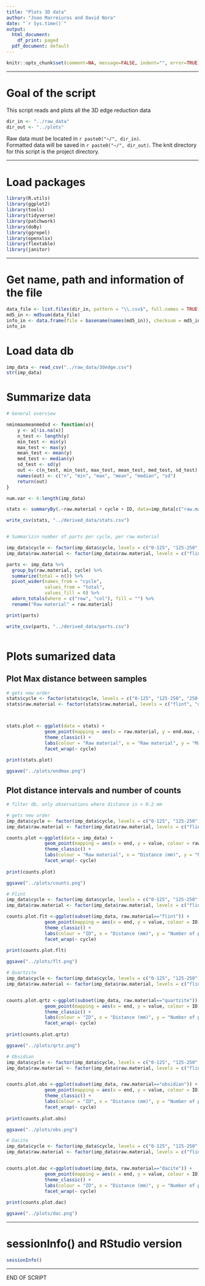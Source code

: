 ```yaml
---
title: "Plots 3D data"
author: "Joao Marreiuros and David Nora"
date: "`r Sys.time()`"
output:
  html_document:
    df_print: paged
  pdf_document: default
---
```


```r
knitr::opts_chunk$set(comment=NA, message=FALSE, indent="", error=TRUE)

```

---

# Goal of the script
This script reads and plots all the 3D edge reduction data

```r
dir_in <- "../raw_data"
dir_out <- "../plots"

```

Raw data must be located in `r paste0("~/", dir_in)`.  
Formatted data will be saved in `r paste0("~/", dir_out)`.
The knit directory for this script is the project directory.

---

# Load packages
```r
library(R.utils)
library(ggplot2)
library(tools)
library(tidyverse)
library(patchwork)
library(doBy)
library(ggrepel)
library(openxlsx)
library(flextable)
library(janitor)

```


---

# Get name, path and information of the file 
```r
data_file <- list.files(dir_in, pattern = "\\.csv$", full.names = TRUE)
md5_in <- md5sum(data_file)
info_in <- data.frame(file = basename(names(md5_in)), checksum = md5_in, row.names = NULL)
info_in
```

# Load data db 
```r
imp_data <- read_csv("../raw_data/3dedge.csv")
str(imp_data)

```


# Summarize data

```r

# General overview

nminmaxmeanmedsd <- function(x){
	y <- x[!is.na(x)]
	n_test <- length(y)
	min_test <- min(y)
	max_test <- max(y)
	mean_test <- mean(y)
 	med_test <- median(y)
 	sd_test <- sd(y)
 	out <- c(n_test, min_test, max_test, mean_test, med_test, sd_test)
 	names(out) <- c("n", "min", "max", "mean", "median", "sd")
 	return(out)
}

num.var <- 6:length(imp_data)

stats <- summaryBy(.~raw.material + cycle + ID, data=imp_data[c("raw.material","cycle", "ID", names(imp_data)[num.var])], FUN=nminmaxmeanmedsd)

write_csv(stats, "../derived_data/stats.csv")


# Summarizin number of parts per cycle, per raw material

imp_data$cycle <- factor(imp_data$cycle, levels = c("0-125", "125-250", "250-500", "0-500"))
imp_data$raw.material <- factor(imp_data$raw.material, levels = c("flint", "obsidian", "dacite", "quartzite"))

parts <- imp_data %>%
  group_by(raw.material, cycle) %>%
  summarize(total = n()) %>%
  pivot_wider(names_from = "cycle",
              values_from = "total",
              values_fill = 0) %>%
  adorn_totals(where = c("row", "col"), fill = "") %>%
  rename("Raw material" = raw.material)

print(parts)

write_csv(parts, "../derived_data/parts.csv")



```

# Plots sumarized data

## Plot Max distance between samples

```r

# gets new order 
stats$cycle <- factor(stats$cycle, levels = c("0-125", "125-250", "250-500", "0-500"))
stats$raw.material <- factor(stats$raw.material, levels = c("flint", "obsidian", "dacite", "quartzite"))



stats.plot <- ggplot(data = stats) +  
              geom_point(mapping = aes(x = raw.material, y = end.max, colour = raw.material)) +
              theme_classic() +
              labs(colour = "Raw material", x = "Raw material", y = "Maximum distance (mm)", title = "Max distance") +
              facet_wrap(~ cycle)
              
print(stats.plot)

ggsave("../plots/endmax.png")

```

## Plot distance intervals and number of counts

```r

# filter db, only observations where distance is > 0.2 mm

# gets new order 
imp_data$cycle <- factor(imp_data$cycle, levels = c("0-125", "125-250", "250-500", "0-500"))
imp_data$raw.material <- factor(imp_data$raw.material, levels = c("flint", "obsidian", "dacite", "quartzite"))

counts.plot <-ggplot(data = imp_data) +  
              geom_point(mapping = aes(x = end, y = value, colour = raw.material), size = 0.5) +
              theme_classic() +
              labs(colour = "Raw material", x = "Distance (mm)", y = "Number of parts", title = "All raw materials") +
              facet_wrap(~ cycle)
              
print(counts.plot)

ggsave("../plots/counts.png")

# Flint
imp_data$cycle <- factor(imp_data$cycle, levels = c("0-125", "125-250", "250-500", "0-500"))
imp_data$raw.material <- factor(imp_data$raw.material, levels = c("flint", "obsidian", "dacite", "quartzite"))

counts.plot.flt <-ggplot(subset(imp_data, raw.material=="flint")) +  
              geom_point(mapping = aes(x = end, y = value, colour = ID), size = 0.5) +
              theme_classic() +
              labs(colour = "ID", x = "Distance (mm)", y = "Number of parts", title = "Flint") +
              facet_wrap(~ cycle)
              
print(counts.plot.flt)

ggsave("../plots/flt.png")

# Quartzite
imp_data$cycle <- factor(imp_data$cycle, levels = c("0-125", "125-250", "250-500", "0-500"))
imp_data$raw.material <- factor(imp_data$raw.material, levels = c("flint", "obsidian", "dacite", "quartzite"))


counts.plot.qrtz <-ggplot(subset(imp_data, raw.material=="quartzite")) +  
              geom_point(mapping = aes(x = end, y = value, colour = ID), size = 0.5) +
              theme_classic() +
              labs(colour = "ID", x = "Distance (mm)", y = "Number of parts", title =  "Quarzite") +
              facet_wrap(~ cycle)
              
print(counts.plot.qrtz)

ggsave("../plots/qrtz.png")

# Obsidian
imp_data$cycle <- factor(imp_data$cycle, levels = c("0-125", "125-250", "250-500", "0-500"))
imp_data$raw.material <- factor(imp_data$raw.material, levels = c("flint", "obsidian", "dacite", "quartzite"))


counts.plot.obs <-ggplot(subset(imp_data, raw.material=="obsidian")) +  
              geom_point(mapping = aes(x = end, y = value, colour = ID), size = 0.5) +
              theme_classic() +
              labs(colour = "ID", x = "Distance (mm)", y = "Number of parts", title = "Obsidian") +
              facet_wrap(~ cycle)
              
print(counts.plot.obs)

ggsave("../plots/obs.png")

# Dacite
imp_data$cycle <- factor(imp_data$cycle, levels = c("0-125", "125-250", "250-500", "0-500"))
imp_data$raw.material <- factor(imp_data$raw.material, levels = c("flint", "obsidian", "dacite", "quartzite"))


counts.plot.dac <-ggplot(subset(imp_data, raw.material=="dacite")) +  
              geom_point(mapping = aes(x = end, y = value, colour = ID), size = 0.5) +
              theme_classic() +
              labs(colour = "ID", x = "Distance (mm)", y = "Number of parts", title = "Dacite") +
              facet_wrap(~ cycle)
              
print(counts.plot.dac)

ggsave("../plots/dac.png")

```

---

# sessionInfo() and RStudio version

```r
sessionInfo()

```

---

END OF SCRIPT

